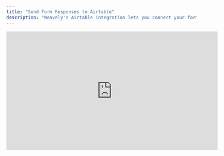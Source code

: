 ```yaml
---
title: "Send Form Responses to Airtable"
description: "Weavely's Airtable integration lets you connect your form to a table and automatically send new responses as rows. "
---
```


<iframe width="560" height="315" src="https://www.youtube.com/embed/B8W6K6XU0Bc?si=bXS6tqeclNw-2GC2" title="YouTube video player" frameborder="0" allow="accelerometer; autoplay; clipboard-write; encrypted-media; gyroscope; picture-in-picture" allowfullscreen />

## Step 1: Open the Integrations Tab

## Step 2: Link Your Airtable Account

## Step 3: Map Form Fields to Table Columns